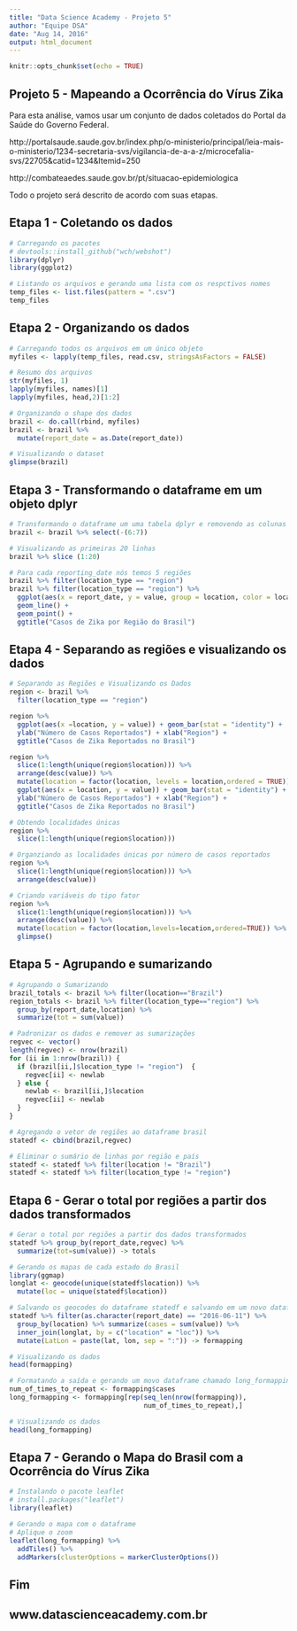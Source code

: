 ```yaml
---
title: "Data Science Academy - Projeto 5"
author: "Equipe DSA"
date: "Aug 14, 2016"
output: html_document
---
```


```r
knitr::opts_chunk$set(echo = TRUE)
```


## Projeto 5 - Mapeando a Ocorrência do Vírus Zika

Para esta análise, vamos usar um conjunto de dados coletados do Portal da Saúde do Governo Federal.

http://portalsaude.saude.gov.br/index.php/o-ministerio/principal/leia-mais-o-ministerio/1234-secretaria-svs/vigilancia-de-a-a-z/microcefalia-svs/22705&catid=1234&Itemid=250

http://combateaedes.saude.gov.br/pt/situacao-epidemiologica

Todo o projeto será descrito de acordo com suas etapas. 


## Etapa 1 - Coletando os dados



```r
# Carregando os pacotes
# devtools::install_github("wch/webshot")
library(dplyr)
library(ggplot2)

# Listando os arquivos e gerando uma lista com os respctivos nomes
temp_files <- list.files(pattern = ".csv")
temp_files
```


## Etapa 2 - Organizando os dados



```r
# Carregando todos os arquivos em um único objeto
myfiles <- lapply(temp_files, read.csv, stringsAsFactors = FALSE) 

# Resumo dos arquivos
str(myfiles, 1)
lapply(myfiles, names)[1]
lapply(myfiles, head,2)[1:2]

# Organizando o shape dos dados
brazil <- do.call(rbind, myfiles)
brazil <- brazil %>% 
  mutate(report_date = as.Date(report_date))

# Visualizando o dataset
glimpse(brazil)


```


## Etapa 3 - Transformando o dataframe em um objeto dplyr



```r
# Transformando o dataframe um uma tabela dplyr e removendo as colunas 5 a 7
brazil <- brazil %>% select(-(6:7)) 

# Visualizando as primeiras 20 linhas
brazil %>% slice (1:20) 

# Para cada reporting_date nós temos 5 regiões
brazil %>% filter(location_type == "region")
brazil %>% filter(location_type == "region") %>% 
  ggplot(aes(x = report_date, y = value, group = location, color = location)) + 
  geom_line() +  
  geom_point() +
  ggtitle("Casos de Zika por Região do Brasil")


```


## Etapa 4 - Separando as regiões e visualizando os dados



```r
# Separando as Regiões e Visualizando os Dados
region <- brazil %>% 
  filter(location_type == "region")

region %>% 
  ggplot(aes(x =location, y = value)) + geom_bar(stat = "identity") +
  ylab("Número de Casos Reportados") + xlab("Region") + 
  ggtitle("Casos de Zika Reportados no Brasil")

region %>% 
  slice(1:length(unique(region$location))) %>% 
  arrange(desc(value)) %>%
  mutate(location = factor(location, levels = location,ordered = TRUE)) %>%
  ggplot(aes(x = location, y = value)) + geom_bar(stat = "identity") +
  ylab("Número de Casos Reportados") + xlab("Region") + 
  ggtitle("Casos de Zika Reportados no Brasil")

# Obtendo localidades únicas
region %>% 
  slice(1:length(unique(region$location)))

# Organziando as localidades únicas por número de casos reportados
region %>% 
  slice(1:length(unique(region$location))) %>% 
  arrange(desc(value))

# Criando variáveis do tipo fator
region %>% 
  slice(1:length(unique(region$location))) %>% 
  arrange(desc(value)) %>%
  mutate(location = factor(location,levels=location,ordered=TRUE)) %>% 
  glimpse()

```


## Etapa 5 - Agrupando e sumarizando
 
 
 
```r
# Agrupando o Sumarizando
brazil_totals <- brazil %>% filter(location=="Brazil") 
region_totals <- brazil %>% filter(location_type=="region") %>%
  group_by(report_date,location) %>%  
  summarize(tot = sum(value)) 

# Padronizar os dados e remover as sumarizações
regvec <- vector()  
length(regvec) <- nrow(brazil)
for (ii in 1:nrow(brazil)) {
  if (brazil[ii,]$location_type != "region")  {
    regvec[ii] <- newlab
  } else {
    newlab <- brazil[ii,]$location
    regvec[ii] <- newlab
  }
}

# Agregando o vetor de regiões ao dataframe brasil
statedf <- cbind(brazil,regvec)

# Eliminar o sumário de linhas por região e país
statedf <- statedf %>% filter(location != "Brazil") 
statedf <- statedf %>% filter(location_type != "region") 
```


## Etapa 6 - Gerar o total por regiões a partir dos dados transformados


```r
# Gerar o total por regiões a partir dos dados transformados
statedf %>% group_by(report_date,regvec) %>% 
  summarize(tot=sum(value)) -> totals

# Gerando os mapas de cada estado do Brasil
library(ggmap)
longlat <- geocode(unique(statedf$location)) %>% 
  mutate(loc = unique(statedf$location)) 

# Salvando os geocodes do dataframe statedf e salvando em um novo dataframe chamado formapping
statedf %>% filter(as.character(report_date) == "2016-06-11") %>% 
  group_by(location) %>% summarize(cases = sum(value)) %>% 
  inner_join(longlat, by = c("location" = "loc")) %>% 
  mutate(LatLon = paste(lat, lon, sep = ":")) -> formapping

# Visualizando os dados
head(formapping) 

# Formatando a saída e gerando um movo dataframe chamado long_formapping
num_of_times_to_repeat <- formapping$cases
long_formapping <- formapping[rep(seq_len(nrow(formapping)),
                                  num_of_times_to_repeat),]

# Visualizando os dados
head(long_formapping)
```

## Etapa 7 - Gerando o Mapa do Brasil com a Ocorrência do Vírus Zika


```r
# Instalando o pacote leaflet
# install.packages("leaflet")
library(leaflet)

# Gerando o mapa com o dataframe
# Aplique o zoom
leaflet(long_formapping) %>% 
  addTiles() %>% 
  addMarkers(clusterOptions = markerClusterOptions())
```


## Fim
## www.datascienceacademy.com.br

